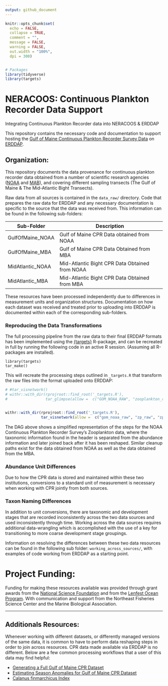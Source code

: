 ```yaml
---
output: github_document
---
```


<!-- README.md is generated from README.Rmd. Please edit that file -->

```r
knitr::opts_chunk$set(
  echo = FALSE,
  collapse = TRUE,
  comment = "",
  message = FALSE,
  warning = FALSE,
  out.width = "100%", 
  dpi = 300)


# Packages
library(tidyverse)
library(targets)
```

# NERACOOS: Continuous Plankton Recorder Data Support

Integrating Continuous Plankton Recorder data into NERACOOS & ERDDAP

This repository contains the necessary code and documentation to support hosting the [Gulf of Maine Continuous Plankton Recorder Survey Data](https://www.fisheries.noaa.gov/feature-story/long-running-plankton-survey-resume-gulf-maine) on [ERDDAP](http://ismn.erddap.neracoos.org/erddap/info/index.html?page=1&itemsPerPage=1000).

## Organization:

This repository documents the data provenance for continuous plankton recorder data obtained from a number of scientific research agencies ([NOAA](https://www.fisheries.noaa.gov/about/northeast-fisheries-science-center) and [MAB](https://www.mba.ac.uk/)), and covering different sampling transects (The Gulf of Maine & The Mid-Atlantic Bight Transects).

Raw data from all sources is contained in the `data_raw/` directory. Code that prepares the raw data for ERDDAP and any necessary documentation is specific to the source that the data was received from. This information can be found in the following sub-folders:

| Sub-Folder             | Description                                    |
| ---------------------- | ---------------------------------------------- |
| GulfOfMaine_NOAA       | Gulf of Maine CPR Data obtained from NOAA      |
| GulfOfMaine_MBA        | Gulf of Maine CPR Data Obtained from MBA       |
| MidAtlantic_NOAA       | Mid-Atlantic Bight CPR Data Obtained from NOAA |
| MidAtlantic_MBA        | Mid-Atlantic Bight CPR Data Obtained from MBA  |


These resources have been processed independently due to differences in measurement units and organization structures. Documentation on how each dataset was received and treated prior to uploading into ERDDAP is documented within each of the corresponding sub-folders.



### Reproducing the Data Transformations


The full processing pipeline from the raw data to their final ERDDAP formats has been implemented using the [{targets}](https://docs.ropensci.org/targets/) R-package, and can be recreated in full by running the following code in an active R session. (Assuming all R-packages are installed). 

```
library(targets)
tar_make()
```

This will recreate the processing steps outlined in `_targets.R` that transform the raw files into the format uploaded onto ERDDAP:

```r
# #tar_visnetwork()
# withr::with_dir(rprojroot::find_root('_targets.R'), 
#                 tar_glimpse(allow =  c("GOM_NOAA_RAW", "zooplankton_raw", "zoo_abundances", "zoo_key", "noaa_zooplankton_erddap", "save_noaa_zooplankton")))


withr::with_dir(rprojroot::find_root('_targets.R'), 
                tar_visnetwork(allow =  c("gom_noaa_raw", "zp_raw", "zp_abund", "zp_key", "noaa_zp_erddap", "pivot_zooplankton", "pull_zoo_pieces")))
```

The DAG above shows a simplified representation of the steps for the NOAA Continuous Plankton Recorder Survey's Zooplankton data, where the taxonomic information found in the header is separated from the abundance information and later joined back after it has been reshaped. Similar cleanup paths exist for the data obtained from NOAA as well as the data obtained from the MBA. 

### Abundance Unit Differences

Due to how the CPR data is stored and maintained within these two institutions, conversions to a standard unit of measurement is necessary when working with CPR jointly from both sources. 

### Taxon Naming Differences

In addition to unit conversions, there are taxonomic and development stages that are recorded inconsistently across the two data sources and used inconsistently through time. Working across the data sources requires additional data-wrangling which is accomplished with the use of a key for transitioning to more coarse development stage groupings.

Information on resolving the differences between these two data resources can be found in the following sub folder: `working_across_sources/`, with examples of code working from ERDDAP as a starting point.




# Project Funding:

Funding for making these resources available was provided through grant awards from the [National Science Foundation](https://www.nsf.gov/) and from the [Lenfest Ocean Program](https://www.lenfestocean.org/en). With communication and support from the Northeast Fisheries Science Center and the Marine Biological Association.


---

## Additionals Resources:

Whenever working with different datasets, or differently managed versions of the same data, it is common to have to perform data reshaping steps in order to join across resources. CPR data made available via ERDDAP is no different. Below are a few common processing workflows that a user of this data may find helpful:

 *  [Generating a Full Gulf of Maine CPR Dataset](www.github.com/adamkemberling/NERACOOS_CPR_DATA/working_across_sources)   
 *  [Estimating Season Anomalies for Gulf of Maine CPR Dataset](www.github.com/adamkemberling/NERACOOS_CPR_DATA/working_across_resources/cpr_seasonal_anomalies)
  *  [Calanus finmarchicus Index](www.github.com/adamkemberling/NERACOOS_CPR_DATA/working_across_source/calanus_indices)

